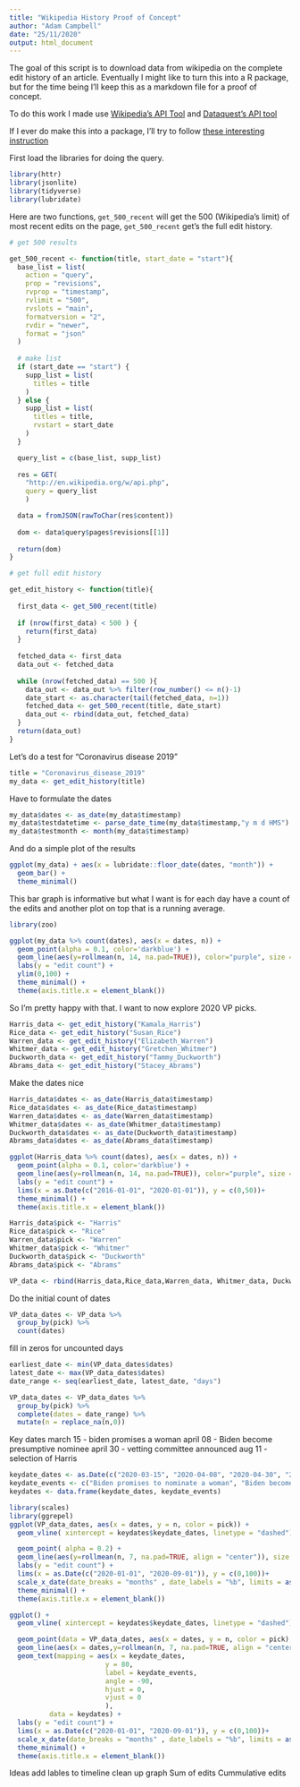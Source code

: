 ```yaml
---
title: "Wikipedia History Proof of Concept"
author: "Adam Campbell"
date: "25/11/2020"
output: html_document
---
```


The goal of this script is to download data from wikipedia on the complete edit history of an article.  Eventually I might like to turn this into a R package, but for the time being I'll keep this as a markdown file for a proof of concept.

To do this work I made use [Wikipedia's API Tool](https://www.mediawiki.org/wiki/API:Revisions#Example_2:_Get_last_five_revisions_of_a_page_filtered_by_date_and_user) and [Dataquest's API tool](https://www.dataquest.io/blog/r-api-tutorial/)

If I ever do make this into a package, I'll try to follow [these interesting instruction ](https://tinyheero.github.io/jekyll/update/2015/07/26/making-your-first-R-package.html)

First load the libraries for doing the query.
```r
library(httr)
library(jsonlite)
library(tidyverse)
library(lubridate)
```

Here are two functions, `get_500_recent` will get the 500 (Wikipedia's limit) of most recent edits on the page,  `get_500_recent` get's the full edit history.   
```r
# get 500 results

get_500_recent <- function(title, start_date = "start"){
  base_list = list(
    action = "query", 
    prop = "revisions",
    rvprop = "timestamp",
    rvlimit = "500",
    rvslots = "main",
    formatversion = "2",
    rvdir = "newer",
    format = "json"
  )
  
  # make list
  if (start_date == "start") {
    supp_list = list(
      titles = title
    )  
  } else {
    supp_list = list(
      titles = title,
      rvstart = start_date
    )
  }

  query_list = c(base_list, supp_list)
  
  res = GET(
    "http://en.wikipedia.org/w/api.php", 
    query = query_list
    )

  data = fromJSON(rawToChar(res$content))
  
  dom <- data$query$pages$revisions[[1]]
  
  return(dom)
}

# get full edit history

get_edit_history <- function(title){
  
  first_data <- get_500_recent(title)
  
  if (nrow(first_data) < 500 ) {
    return(first_data)
  } 
  
  fetched_data <- first_data
  data_out <- fetched_data
  
  while (nrow(fetched_data) == 500 ){
    data_out <- data_out %>% filter(row_number() <= n()-1)
    date_start <- as.character(tail(fetched_data, n=1))
    fetched_data <- get_500_recent(title, date_start)
    data_out <- rbind(data_out, fetched_data)
  }
  return(data_out)
}
```

Let's do a test for "Coronavirus disease 2019"
```r
title = "Coronavirus_disease_2019"
my_data <- get_edit_history(title)
```

Have to formulate the dates
```r
my_data$dates <- as_date(my_data$timestamp)
my_data$testdatetime <- parse_date_time(my_data$timestamp,"y m d HMS")
my_data$testmonth <- month(my_data$timestamp)
```

And do a simple plot of the results
```r
ggplot(my_data) + aes(x = lubridate::floor_date(dates, "month")) + 
  geom_bar() +
  theme_minimal()
```

This bar graph is informative but what I want is for each day have a count of the edits and another plot on top that is a running average.

```r
library(zoo)

ggplot(my_data %>% count(dates), aes(x = dates, n)) +
  geom_point(alpha = 0.1, color='darkblue') +
  geom_line(aes(y=rollmean(n, 14, na.pad=TRUE)), color="purple", size =1.5) +
  labs(y = "edit count") +
  ylim(0,100) +
  theme_minimal() + 
  theme(axis.title.x = element_blank())
```

So I'm pretty happy with that.  I want to now explore 2020 VP picks.

```r
Harris_data <- get_edit_history("Kamala_Harris")
Rice_data <- get_edit_history("Susan_Rice")
Warren_data <- get_edit_history("Elizabeth_Warren")
Whitmer_data <- get_edit_history("Gretchen_Whitmer")
Duckworth_data <- get_edit_history("Tammy_Duckworth")
Abrams_data <- get_edit_history("Stacey_Abrams")
```

Make the dates nice
```r
Harris_data$dates <- as_date(Harris_data$timestamp)
Rice_data$dates <- as_date(Rice_data$timestamp)
Warren_data$dates <- as_date(Warren_data$timestamp)
Whitmer_data$dates <- as_date(Whitmer_data$timestamp)
Duckworth_data$dates <- as_date(Duckworth_data$timestamp)
Abrams_data$dates <- as_date(Abrams_data$timestamp)
```



```r
ggplot(Harris_data %>% count(dates), aes(x = dates, n)) +
  geom_point(alpha = 0.1, color='darkblue') +
  geom_line(aes(y=rollmean(n, 14, na.pad=TRUE)), color="purple", size =1.5) +
  labs(y = "edit count") +
  lims(x = as.Date(c("2016-01-01", "2020-01-01")), y = c(0,50))+
  theme_minimal() + 
  theme(axis.title.x = element_blank())


```

```r
Harris_data$pick <- "Harris" 
Rice_data$pick <- "Rice"
Warren_data$pick <- "Warren"
Whitmer_data$pick <- "Whitmer"
Duckworth_data$pick <- "Duckworth"
Abrams_data$pick <- "Abrams"
```

```r

VP_data <- rbind(Harris_data,Rice_data,Warren_data, Whitmer_data, Duckworth_data, Abrams_data)
```


Do the initial count of dates
```r
VP_data_dates <- VP_data %>%
  group_by(pick) %>%
  count(dates)
```

fill in zeros for uncounted days
```r
earliest_date <- min(VP_data_dates$dates)
latest_date <- max(VP_data_dates$dates)
date_range <- seq(earliest_date, latest_date, "days")

VP_data_dates <- VP_data_dates %>%
  group_by(pick) %>%
  complete(dates = date_range) %>%
  mutate(n = replace_na(n,0))
```



Key dates 
march 15 - biden promises a woman
april 08 - Biden become presumptive nominee
april 30 - vetting committee announced
aug 11 - selection of Harris

```r
keydate_dates <- as.Date(c("2020-03-15", "2020-04-08", "2020-04-30", "2020-08-11"))
keydate_events <- c("Biden promises to nominate a woman", "Biden become presumptive nominee", "VP Vetting committee anounced", "Harris annouced as VP pick")
keydates <- data.frame(keydate_dates, keydate_events)
```



```r
library(scales)
library(ggrepel)
ggplot(VP_data_dates, aes(x = dates, y = n, color = pick)) +
  geom_vline( xintercept = keydates$keydate_dates, linetype = "dashed") +

  geom_point( alpha = 0.2) +
  geom_line(aes(y=rollmean(n, 7, na.pad=TRUE, align = "center")), size =1.2) +
  labs(y = "edit count") +
  lims(x = as.Date(c("2020-01-01", "2020-09-01")), y = c(0,100))+
  scale_x_date(date_breaks = "months" , date_labels = "%b", limits = as.Date(c("2020-01-01", "2020-09-01"))) +
  theme_minimal() +
  theme(axis.title.x = element_blank())
```
```r

ggplot() +
  geom_vline( xintercept = keydates$keydate_dates, linetype = "dashed") +

  geom_point(data = VP_data_dates, aes(x = dates, y = n, color = pick), alpha = 0.2) +
  geom_line(aes(x = dates,y=rollmean(n, 7, na.pad=TRUE, align = "center"), color = pick), size =1.2, data = VP_data_dates) +
  geom_text(mapping = aes(x = keydate_dates,
                        y = 80,
                        label = keydate_events,
                        angle = -90,
                        hjust = 0,
                        vjust = 0
                        ),
          data = keydates) +
  labs(y = "edit count") +
  lims(x = as.Date(c("2020-01-01", "2020-09-01")), y = c(0,100))+
  scale_x_date(date_breaks = "months" , date_labels = "%b", limits = as.Date(c("2020-01-01", "2020-09-01"))) +
  theme_minimal() +
  theme(axis.title.x = element_blank())
```

Ideas
add lables to timeline
clean up graph
Sum of edits
Cummulative edits
